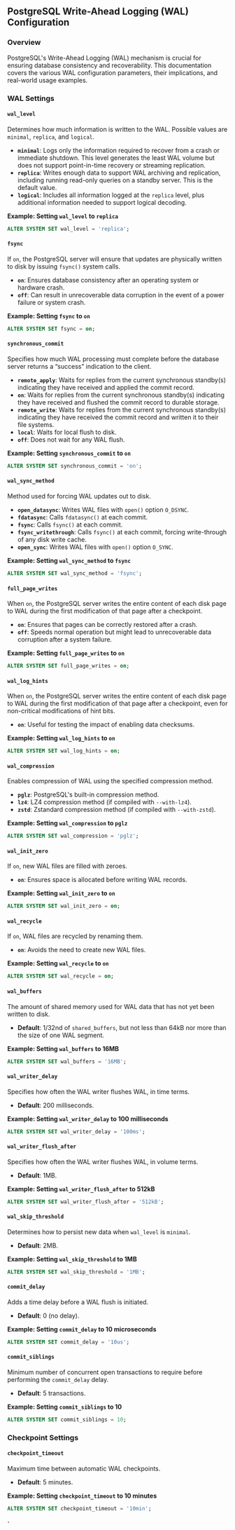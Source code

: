 ## PostgreSQL Write-Ahead Logging (WAL) Configuration

### Overview

PostgreSQL's Write-Ahead Logging (WAL) mechanism is crucial for ensuring database consistency and recoverability. This documentation covers the various WAL configuration parameters, their implications, and real-world usage examples.

### WAL Settings

#### `wal_level`

Determines how much information is written to the WAL. Possible values are `minimal`, `replica`, and `logical`.

- **`minimal`**: Logs only the information required to recover from a crash or immediate shutdown. This level generates the least WAL volume but does not support point-in-time recovery or streaming replication.
- **`replica`**: Writes enough data to support WAL archiving and replication, including running read-only queries on a standby server. This is the default value.
- **`logical`**: Includes all information logged at the `replica` level, plus additional information needed to support logical decoding.

**Example: Setting `wal_level` to `replica`**

```sql
ALTER SYSTEM SET wal_level = 'replica';
```

#### `fsync`

If `on`, the PostgreSQL server will ensure that updates are physically written to disk by issuing `fsync()` system calls.

- **`on`**: Ensures database consistency after an operating system or hardware crash.
- **`off`**: Can result in unrecoverable data corruption in the event of a power failure or system crash.

**Example: Setting `fsync` to `on`**

```sql
ALTER SYSTEM SET fsync = on;
```

#### `synchronous_commit`

Specifies how much WAL processing must complete before the database server returns a “success” indication to the client.

- **`remote_apply`**: Waits for replies from the current synchronous standby(s) indicating they have received and applied the commit record.
- **`on`**: Waits for replies from the current synchronous standby(s) indicating they have received and flushed the commit record to durable storage.
- **`remote_write`**: Waits for replies from the current synchronous standby(s) indicating they have received the commit record and written it to their file systems.
- **`local`**: Waits for local flush to disk.
- **`off`**: Does not wait for any WAL flush.

**Example: Setting `synchronous_commit` to `on`**

```sql
ALTER SYSTEM SET synchronous_commit = 'on';
```

#### `wal_sync_method`

Method used for forcing WAL updates out to disk.

- **`open_datasync`**: Writes WAL files with `open()` option `O_DSYNC`.
- **`fdatasync`**: Calls `fdatasync()` at each commit.
- **`fsync`**: Calls `fsync()` at each commit.
- **`fsync_writethrough`**: Calls `fsync()` at each commit, forcing write-through of any disk write cache.
- **`open_sync`**: Writes WAL files with `open()` option `O_SYNC`.

**Example: Setting `wal_sync_method` to `fsync`**

```sql
ALTER SYSTEM SET wal_sync_method = 'fsync';
```

#### `full_page_writes`

When `on`, the PostgreSQL server writes the entire content of each disk page to WAL during the first modification of that page after a checkpoint.

- **`on`**: Ensures that pages can be correctly restored after a crash.
- **`off`**: Speeds normal operation but might lead to unrecoverable data corruption after a system failure.

**Example: Setting `full_page_writes` to `on`**

```sql
ALTER SYSTEM SET full_page_writes = on;
```

#### `wal_log_hints`

When `on`, the PostgreSQL server writes the entire content of each disk page to WAL during the first modification of that page after a checkpoint, even for non-critical modifications of hint bits.

- **`on`**: Useful for testing the impact of enabling data checksums.

**Example: Setting `wal_log_hints` to `on`**

```sql
ALTER SYSTEM SET wal_log_hints = on;
```

#### `wal_compression`

Enables compression of WAL using the specified compression method.

- **`pglz`**: PostgreSQL's built-in compression method.
- **`lz4`**: LZ4 compression method (if compiled with `--with-lz4`).
- **`zstd`**: Zstandard compression method (if compiled with `--with-zstd`).

**Example: Setting `wal_compression` to `pglz`**

```sql
ALTER SYSTEM SET wal_compression = 'pglz';
```

#### `wal_init_zero`

If `on`, new WAL files are filled with zeroes.

- **`on`**: Ensures space is allocated before writing WAL records.

**Example: Setting `wal_init_zero` to `on`**

```sql
ALTER SYSTEM SET wal_init_zero = on;
```

#### `wal_recycle`

If `on`, WAL files are recycled by renaming them.

- **`on`**: Avoids the need to create new WAL files.

**Example: Setting `wal_recycle` to `on`**

```sql
ALTER SYSTEM SET wal_recycle = on;
```

#### `wal_buffers`

The amount of shared memory used for WAL data that has not yet been written to disk.

- **Default**: 1/32nd of `shared_buffers`, but not less than 64kB nor more than the size of one WAL segment.

**Example: Setting `wal_buffers` to 16MB**

```sql
ALTER SYSTEM SET wal_buffers = '16MB';
```

#### `wal_writer_delay`

Specifies how often the WAL writer flushes WAL, in time terms.

- **Default**: 200 milliseconds.

**Example: Setting `wal_writer_delay` to 100 milliseconds**

```sql
ALTER SYSTEM SET wal_writer_delay = '100ms';
```

#### `wal_writer_flush_after`

Specifies how often the WAL writer flushes WAL, in volume terms.

- **Default**: 1MB.

**Example: Setting `wal_writer_flush_after` to 512kB**

```sql
ALTER SYSTEM SET wal_writer_flush_after = '512kB';
```

#### `wal_skip_threshold`

Determines how to persist new data when `wal_level` is `minimal`.

- **Default**: 2MB.

**Example: Setting `wal_skip_threshold` to 1MB**

```sql
ALTER SYSTEM SET wal_skip_threshold = '1MB';
```

#### `commit_delay`

Adds a time delay before a WAL flush is initiated.

- **Default**: 0 (no delay).

**Example: Setting `commit_delay` to 10 microseconds**

```sql
ALTER SYSTEM SET commit_delay = '10us';
```

#### `commit_siblings`

Minimum number of concurrent open transactions to require before performing the `commit_delay` delay.

- **Default**: 5 transactions.

**Example: Setting `commit_siblings` to 10**

```sql
ALTER SYSTEM SET commit_siblings = 10;
```

### Checkpoint Settings

#### `checkpoint_timeout`

Maximum time between automatic WAL checkpoints.

- **Default**: 5 minutes.

**Example: Setting `checkpoint_timeout` to 10 minutes**

```sql
ALTER SYSTEM SET checkpoint_timeout = '10min';
```

#### `
